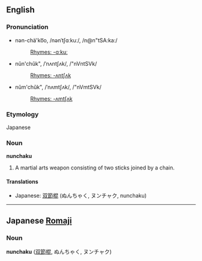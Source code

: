 ==English==
===Pronunciation===
*nən-chä'ko͞o, /nənˈtʃɑːkuː/, /n@n"tSA:ka:/
*:[[Rhymes:English:-ɑːkuː|Rhymes: -ɑːkuː]]
*nŭn'chŭk", /ˈnʌntʃʌk/, /"nVntSVk/
*:[[Rhymes:English:-ʌntʃʌk|Rhymes: -ʌntʃʌk]]
*nŭm'chŭk", /ˈnʌmtʃʌk/, /"nVmtSVk/
*:[[Rhymes:English:-ʌmtʃʌk|Rhymes: -ʌmtʃʌk]]

===Etymology===
Japanese<!-- possibly from chinese before that -->

===Noun===
'''nunchaku'''<!-- singular, plural, both? probably used in various ways -->

# A martial arts weapon consisting of two sticks joined by a chain.

====Translations====
*Japanese: [[双節棍]] (ぬんちゃく, ヌンチャク, nunchaku) 

----

==Japanese [[Romaji]]==
===Noun===
'''nunchaku''' ([[双節棍]], ぬんちゃく, ヌンチャク)